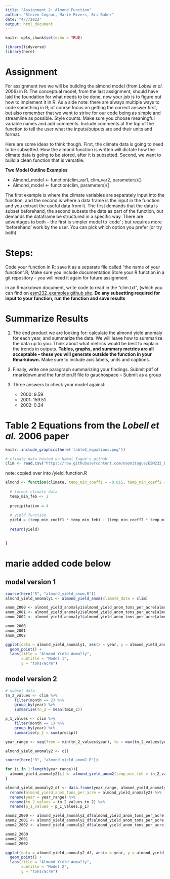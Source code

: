```yaml
---
title: "Assignment 2: Almond Function"
author: "Steven Cognac, Marie Rivers, Bri Baker"
date: "4/7/2022"
output: html_document
---
```


```r
knitr::opts_chunk$set(echo = TRUE)

library(tidyverse)
library(here)
```
# Assignment

For assignment two we will be building the almond model (from *Lobell et al.* 2006) in R. The conceptual model, from the last assignment, should have laid the foundation for what needs to be done, now your job is to figure out how to implement it in R. As a side note: there are always multiple ways to code something in R; of course focus on getting the correct answer first, but also remember that we want to strive for our code being as simple and streamline as possible. Style counts. Make sure you choose meaningful variable names and add comments. Include comments at the top of the function to tell the user what the inputs/outputs are and their units and format.

Here are some ideas to think though. First, the climate data is going to need to be subsetted. How the almond function is written will dictate how the climate data is going to be stored, after it is subsetted. Second, we want to build a clean function that is versatile. 

**Two Model Outline Examples**

 - Almond_model <- function(clim_var1, clim_var2, parameters){}
 - Almond_model <- function(clim, parameters){}

The first example is where the climate variables are separately input into the function, and the second is where a data frame is the input in the function and you extract the useful data from it. The first demands that the data is subset beforehand, the second subsets the data as part of the function, but demands the dataframe be structured in a specific way. There are advantages to both – the first is simpler model to ‘code’ ; but requires more ‘beforehand’ work by the user. You can pick which option you prefer (or try both)

# Steps:

Code your function in R; save it as a separate file called “the name of your function”.R; Make sure you include documentation Store your R function in a git repository - you will need it again for future assignment

in an Rmarkdown document, write code to read in the “clim.txt”, (which you can find on [esm232_examples github site](https://github.com/naomitague/ESM232_Examples.git).
**Do any subsetting required for input to your function, run the function and save results**

# Summarize Results

 1. The end product we are looking for: calculate the almond yield anomaly for each year, and summarize the data. We will leave how to summarize the data up to you. Think about what metrics would be best to explain the trends in outputs. **Tables, graphs, and summary metrics are all acceptable – these you will generate outside the function in your Rmarkdown.** Make sure to include axis labels, units and captions.

2. Finally, write one paragraph summarizing your findings. Submit pdf of rmarkdown.and the function.R file to gauchospace – Submit as a group

3. Three answers to check your model against:

    - 2000: 9.59
    - 2001: 159.51
    - 2002: 0.24


# Table 2 Equations from the *Lobell et al.* 2006 paper

```r
knitr::include_graphics(here('table2_equations.png'))
```



```r
# climate data hosted on Namoi Tague's github
clim <- read.csv("https://raw.githubusercontent.com/naomitague/ESM232_Examples/main/Data/clim.txt", sep = " ", header=TRUE)
```


note: copied over into /yield_function.R

```r

almond <- function(climate, temp_min_coeff1 = -0.015, temp_min_coeff2 = 0.0046, precip1 = 0.07, precip2 = 0.0043, intercept = 0.28){
  
  # format climate data
  temp_min_feb <- 2
  
  precipitation = 4
  
  # yield function
  yield = (temp_min_coeff1 * temp_min_feb) - (temp_min_coeff2 * temp_min_feb**2) - (precip1 * precipitation) - (precip2 * precipitation**2) + intercept
  
  return(yield)

  
}

```

# marie added code below
## model version 1
```r
source(here("R", "almond_yield_anom.R"))
almond_yield_anomaly1 <- almond_yield_anom(climate_data = clim)
```

```r
anom_2000 <- almond_yield_anomaly1$almond_yield_anom_tons_per_acre[almond_yield_anomaly1$year == 2000]
anom_2001 <- almond_yield_anomaly1$almond_yield_anom_tons_per_acre[almond_yield_anomaly1$year == 2001]
anom_2002 <- almond_yield_anomaly1$almond_yield_anom_tons_per_acre[almond_yield_anomaly1$year == 2002]

anom_2000
anom_2001
anom_2002
```


```r
ggplot(data = almond_yield_anomaly1, aes(x = year, y = almond_yield_anom_tons_per_acre)) + 
  geom_point() +
  labs(title = "Almond Yield Aomally",
       subtitle = "Model 1",
       y = "tons/acre")
```

## model version 2
```r
# subset data
tn_2_values <- clim %>% 
    filter(month == 2) %>% 
    group_by(year) %>% 
    summarise(tn_2 = mean(tmin_c))

p_1_values <- clim %>% 
    filter(month == 1) %>% 
    group_by(year) %>% 
    summarise(p_1 = sum(precip))
```

```r
year_range <- seq(from = min(tn_2_values$year), to = max(tn_2_values$year), by = 1)
```

```r
almond_yield_anomaly2 <- c()

source(here("R", "almond_yield_anom2.R"))

for (i in 1:length(year_range)){
  almond_yield_anomaly2[i] <- almond_yield_anom2(temp_min_feb = tn_2_values$tn_2[i], precip_total_jan = p_1_values$p_1[i])
}
```

```r
almond_yield_anomaly2_df <- data.frame(year_range, almond_yield_anomaly2, tn_2_values$tn_2, p_1_values$p_1) %>% 
  rename(almond_yield_anom_tons_per_acre = almond_yield_anomaly2) %>% 
  rename(year = year_range) %>% 
  rename(tn_2_values = tn_2_values.tn_2) %>% 
  rename(p_1_values = p_1_values.p_1)
```

```r
anom2_2000 <- almond_yield_anomaly2_df$almond_yield_anom_tons_per_acre[almond_yield_anomaly2_df$year == 2000]
anom2_2001 <- almond_yield_anomaly2_df$almond_yield_anom_tons_per_acre[almond_yield_anomaly2_df$year == 2001]
anom2_2002 <- almond_yield_anomaly2_df$almond_yield_anom_tons_per_acre[almond_yield_anomaly2_df$year == 2002]

anom2_2000
anom2_2001
anom2_2002
```

```r
ggplot(data = almond_yield_anomaly2_df, aes(x = year, y = almond_yield_anom_tons_per_acre)) + 
  geom_point() +
  labs(title = "Almond Yield Aomally",
       subtitle = "Model 2",
       y = "tons/acre")
```
